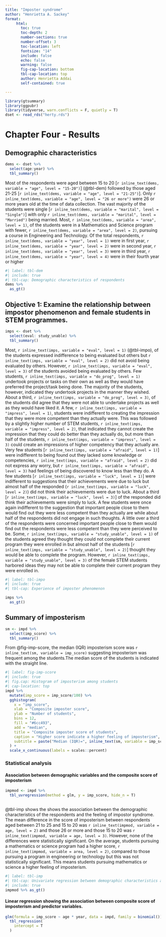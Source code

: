 ```yaml
---
title: "Imposter syndrome"
author: "Henrietta A. Sackey"
format: 
     html:
       toc: true
       toc-depth: 2
       number-sections: true
       number-offset: 3
       toc-location: left
       fontsize: "14"
       include: false
       echo: false
       warning: false
       fig-cap-location: bottom
       tbl-cap-location: top
       author: Henrietta Addai
       self-contained: true

---
```


```r
library(gtsummary)
library(ggpubr)
library(tidyverse, warn.conflicts = F, quietly = T)
dset <- read_rds("herty.rds")
```

# Chapter Four - Results

## Demographic characteristics

```r
dems <- dset %>% 
  select(age:year) %>% 
  tbl_summary()
```

Most of the respondents were aged between 15 to 20 [`r inline_text(dems, variable = "age", level = "15-20")`] (@tbl-dem) followed by those aged 21-25 [`r inline_text(dems, variable = "age", level = "21-25")`]. Only `r inline_text(dems, variable = "age", level = "26 or more")` were 26 or more years old at the time of data collection. The vast majority of the students were single [`r inline_text(dems, variable = "marital", level = "Single")`] with only `r inline_text(dems, variable = "marital", level = "Married")` being married. Most, `r inline_text(dems, variable = "area", level = 1)`, of the students were in a Mathematics and Science program with fewer, `r inline_text(dems, variable = "area", level = 2)`, pursuing a course in Engineering and Technology. Of the total respondents, `r inline_text(dems, variable = "year", level = 1)` were in first year, `r inline_text(dems, variable = "year", level = 2)` were in second year, `r inline_text(dems, variable = "year", level = 3)` were in third year, `r inline_text(dems, variable = "year", level = 4)` were in their fourth year or higher

```r
#| label: tbl-dem
#| include: true
#| tbl-cap: Demographic characteristics of respondents 
dems %>% 
  as_gt()
```

## Objective 1: Examine the relationship between impostor phenomenon and female students in STEM programmes.

```r
imps <- dset %>% 
  select(eval: study_unable) %>% 
  tbl_summary()
```

Most, `r inline_text(imps, variable = "eval", level = 1)` (@tbl-impo), of the students expressed indifference to being evaluated but others but `r inline_text(imps, variable = "eval", level = 2)` did not avoid being evaluated by others. However, `r inline_text(imps, variable = "eval", level = 3)` of the students avoided being evaluated by others. Few students, `r inline_text(imps, variable = "do_prog", level = 1)` undertook projects or tasks on their own as well as they would have preferred the project/task being done. The majority of the students, however, indicated they undertook projects in the manner they wished. About a third, `r inline_text(imps, variable = "do_prog", level = 3)`, of the students did agree that they were not able to undertake projects as well as they would have liked it. A few, `r inline_text(imps, variable = "impress", level = 1)`, students were indifferent to creating the impression that they were more competent than they actually were. This was followed by a slightly higher number of STEM students, `r inline_text(imps, variable = "impress", level = 2)`, that indicated they cannot create the impression that they could do better than they actually do, but more than half of the students, `r inline_text(imps, variable = "impress", level = 3)` could create an impressions of higher competency that they actually are. Very few students [`r inline_text(imps, variable = "afraid", level = 1)`] were indifferent to being found out they lacked some knowledge or competencies, `r inline_text(imps, variable = "afraid", level = 2)` did not express any worry, but `r inline_text(imps, variable = "afraid", level = 3)` had feelings of being discovered to know less than they do. A few students [`r inline_text(imps, variable = "luck", level = 1)`] were indifferent to suggestions that their achievements were due to luck but almost half of the responded (`r inline_text(imps, variable = "luck", level = 2)`) did not think their achievements were due to luck. About a third [`r inline_text(imps, variable = "luck", level = 3)`] of the responded did think their achievements were simply to luck. A few students were once again indifferent to the suggestion that important people close to them would find out they were less competent than they actually are while about half of the respondents did not engage in such thoughts. A little over a third of the respondents were concerned important people close to them would find out the respondents were less competent than they were perceived to be. Some, `r inline_text(imps, variable = "study_unable", level = 1)` of the students agreed they thought they could not complete their current program they were enrolled in but almost half of the students [`r inline_text(imps, variable = "study_unable", level = 2)`] thought they would be able to complete the program. However, `r inline_text(imps, variable = "study_unable", level = 3)` of the female STEM students harbored ideas they may not be able to complete their current program they were enrolled in.

```r
#| label: tbl-impo
#| include: true
#| tbl-cap: Experience of imposter phenomenon

imps %>% 
  as_gt()
```

## Summary of imposterism

```r
sm <- impd %>% 
  select(imp_score) %>% 
  tbl_summary()
```

From @fig-imp-score, the median (IQR) imposterism score was `r inline_text(sm, variable = imp_score)` suggesting imposterism was frequent among the students.The median score of the students is indicated with the straight line.
```r
#| label: fig-imp-score
#| include: true
#| fig.cap: Histogram of imposterism among students
#| cap-location: top
impd %>% 
  mutate(imp_score = imp_score/100) %>% 
  gghistogram(
    x = "imp_score",
    xlab = "Composite imposter score",
    ylab = "Number of students",
    bins = 12,
    fill = "#6cc493",
    add = "median",
    title = "Composite imposter score of students",
    caption = "Higher score indicate a higher feeling of imposterism",
    subtitle = paste("Median (IQR)=", inline_text(sm, variable = imp_score))
  ) + 
  scale_x_continuous(labels = scales::percent)

```


### Statistical analysis

#### Association between demographic variables and the composite score of imposterism
```r
impmod <- impd %>% 
  tbl_uvregression(method = glm, y = imp_score, hide_n = T)
  
```

@tbl-imp shows the shows the association between the demographic characteristics of the respondents and the feeling of impostor syndrome. The mean difference in the score of imposterism between respondents aged between 21 to 25 and 15 to 20 was `r inline_text(impmod, variable = age, level = 2)` and those 26 or more and those 15 to 20 was `r inline_text(impmod, variable = age, level = 3)`. However, none of the differences were statistically significant. On the average, students pursuing a mathematics or science program had a higher score, `r inline_text(impmod, variable = area, level = 2)`, compared to those pursuing a program in engineering or technology but this was not statistically significant. This means students pursuing mathematics or science a higher feeling of imposterism.
```r
#| label: tbl-imp
#| tbl-cap: Univariate regression between demographic characteristics and the feeling of imposter syndrome
#| include: true
impmod %>% as_gt()
```

#### Linear regression showing the association between composite score of imposterism and predictor variables.

```r
glm(formula = imp_score ~ age * year, data = impd, family = binomial()) %>% 
  tbl_regression(
    intercept = T
  )
```

